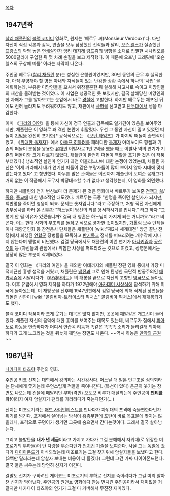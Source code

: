[[목차]]

== 1947년작 ==
[[찰리 채플린]]의 [[블랙 코미디]] 영화로, 원제는 '베르두 씨(Monsieur Verdoux)'다. 다만 자신이 직접 각본과 감독, 연출을 모두 담당했던 전작들과 달리, [[오슨 웰스]]가 실존했던 [[프랑스]]의 악명 높은 [[연쇄살인자]] [http://en.wikipedia.org/wiki/Henri_D%C3%A9sir%C3%A9_Landru 앙리 데지레 랑드뤼]의 범행을 소재로 집필한 시나리오를 5000달러에 구입한 뒤 몇 차례 손질을 보고 제작했다. 이 때문에 오프닝 크레딧에 '오슨 웰스의 구상에 따름' 이라는 자막이 나온다.

주인공 베르두([[찰리 채플린]] 분)는 성실한 은행원이었지만, 30년 동안의 근무 후 실직한다. 아직 부양해야 할 병든 아내와 자식들이 있는 난감한 상황 속에서 하나의 '사업' 을 계획하는데, 부유한 미망인들을 꼬셔서 위장결혼한 뒤 살해해 사고사로 속이고 미망인들의 재산을 물려받는 것이었다. 이 사업은 성공적인 듯 보였지만, 결국 살해당한 미망인의 한 자매가 그를 알아보고는 눈앞에서 바로 [[경찰]]에 고발한다. 하지만 베르두는 체포된 뒤에도 전혀 놀라지도 두려워하지도 않고, 재판에서 [[사형]]을 선고받고 [[단두대]]에서 생을 마감한다.

이미 《[[파리의 여인]]》을 통해 자신이 정극 연출과 감독에도 일가견이 있음을 보여주었지만, 채플린은 이 영화로 꽤 격한 논란에 휘말렸다. 우선 그 동안 자신이 밀고 있었던 떠돌이 [[기믹]]을 완전히 포기한[* 공식적으로는 《[[모던 타임즈]]》가 마지막 떠돌이 출연작이었고, 《[[위대한 독재자]]》에서 [[아돌프 히틀러]]를 패러디한 [[독재자]] 아데노이드 힝켈과 기존의 떠돌이 분장을 응용한 [[유대인]] 이발사로 1인 2역을 했을 때도 이발사 역의 연기가 기존의 떠돌이와 크게 다르지 않았다. 채플린이 완전히 떠돌이 역할을 포기한 것은 이 작품 부터였다.] 냉소적인 살인마 연기가 과연 어울리느냐에 대한 논쟁이 있었는데, 채플린 자신은 '이제 거리에서 내가 연기한 떠돌이 같은 부랑자들이 많이 보이지 않아 시대에 맞지 않는다고 봤다' 고 항변했다. 아무튼 많은 관객들은 이전까지 채플린이 보여준 몸개그가 거의 없는 이 작품에서 도무지 박장대소할 수가 없다고 생각했는지, 이 영화를 외면했다.

하지만 채플린의 연기 변신보다 더 문제가 된 것은 영화에서 베르두가 보여준 [[전쟁]]과 [[삶]]/[[죽음]], [[종교]]에 대한 냉소적인 태도였다. 베르두는 극중 "한명을 죽이면 살인자가 되지만, 백만명을 죽이면 영웅이 되죠. 문제는 숫자입니다."라고 주장하고, 처형 직전 자신에게 종부성사를 하러 온 [[신부]]가 "하느님이 당신의 죄를 용서하시기를 빕니다." 라고 하자 "그렇게 안 될 이유가 있겠습니까? 결국 내 영혼은 하느님이 가지게 되는 거니까요."라고 비꼰다. 이는 현대 사회의 부조리를 [[돌직구]] 식으로 풍자한 것이었지만, [[가톨릭]] 보수 단체들이나 재향군인회 등 참전용사 단체들은 채플린이 [wiki:"제2차 세계대전" 방금 끝난 전쟁]에서 희생된 [[연합군]] 장병들을 모독하고 [[반기독교]] 정서를 퍼뜨리려는 개수작에 지나지 않는다며 맹렬히 비난했다. 검열 당국에서도 채플린의 이런 연기가 [[아나키즘]]과 [[공산주의]] 등 (자신들의 관점에서) 위험한 사상을 퍼뜨리려는 것으로 여겼고, 상영본에서는 상당히 많은 부분이 삭제되었다.

결국 이 영화는 《파리의 여인》을 제외한 여태까지의 채플린 장편 영화 중에서 가장 미적지근한 흥행 성적을 거뒀고, 채플린은 [[냉전]]과 그로 인해 탄생한 극단적 반공주의인 [[매카시즘]]에 시달리다가 《[[라임라이트]]》의 개봉을 끝으로 자신의 고향인 [[영국]]으로 돌아갔다. 이후 유럽에서 영화 제작을 하다가 1972년에야 [[아카데미 시상식]]에 참석하기 위해 미국에 돌아왔는데, 이 재방문을 전후해 1947년판에서 검열 당국에 의해 삭제된 장면들을 되돌린 신판이 [wiki:"콜럼비아-트라이스타 픽처스" 콜럼비아 픽처스]에서 재개봉되기도 했다.

블랙 코미디 작품이라 크게 웃기는 대목은 많지 않지만, 곳곳에 깨알같은 개그신이 들어 있다. 채플린 자신의 음악에 대한 흥미를 보여주는 대목도 있는데, 베르두가 집에서 [[피아노]]로 [[하농]]을 연습하다가 어디서 연습곡 리듬과 똑같은 똑똑똑 소리가 들리길래 의아해 하다가 그게 노크라는 것을 뒤늦게 깨닫는 장면도 나온다. ~~역시 하농은 [[만악의 근원]]~~

== 1967년작 ==
[[나카다이 타츠야]] 주연의 영화.

주인공 키쿄 신지는 대학에서 강의하는 시간강사다. 어느날 대 일본 인구조절 심의회라는 단체에게 쫓기는데 우연스럽게 적들을 죽여나간다. (복선이 있다) 은근히 웃기는 장면도 나오는데 건물에 매달리던 부하(격인) 오토모 비루가 매달리는데 주인공이 '''[[팬티]]를 봐!'''이러자 여자 암살자가 팬티를 가리려다가 죽는다던가(...)

신지는 미조로기라는 [[매드 사이언티스트]]를 만나다가 자위대의 포격에 죽을뻔한다던가 위기를 넘긴다. 포격에서 살아남는 방식이 [[흠좀무]]한데 포탄이 바로 목표물에 맞지는 않을테니, 포격으로 구덩이가 생기면 그곳에 숨으면서 간다는것이다. 그래서 결국 살아남는다.

그리고 불발탄을 '''내가 낸 세금'''이라고 가지고 가다가 그걸 분해해서 자위대(로 위장한 미조로기의 부하들)이 탄 차량을 부순다던가 [[먼치킨]] 기술을 보여준다. 사실 그는 [[독일]]에 갔다가 [[다이아몬드]]가 이식되었는데 미조로기는 그걸 찾기위해 암살자들을 보냈다고 한다. (3백만 달러라는데 암살자 보내는 비용이 더 들겠다) 그런데 그건 가짜 다이아몬드랜다. 결국 둘은 싸우는데 당연히 신지가 이긴다. 

결말도 신지가 구하려던 게이코도 미조로기의 부하로 신지를 죽이려다가 그걸 미리 알아챈 신지가 막아낸다. 주인공의 원맨쇼 영화에다 만능 먼치킨 주인공이라서 재미없을 거 같지만 나카다이 타츠야의 연기가 그걸 다 커버해서 무진장 재미있다.
